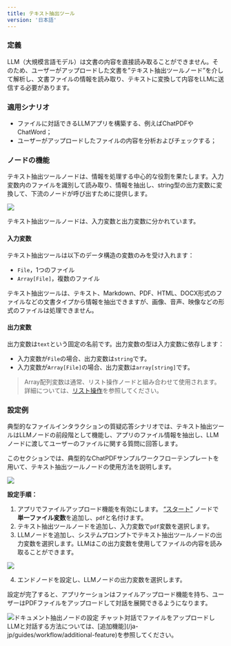 ```yaml
---
title: テキスト抽出ツール
version: '日本語'
---
```


### 定義

LLM（大規模言語モデル）は文書の内容を直接読み取ることができません。そのため、ユーザーがアップロードした文書を”テキスト抽出ツールノード”を介して解析し、文書ファイルの情報を読み取り、テキストに変換して内容をLLMに送信する必要があります。

### 適用シナリオ

* ファイルに対話できるLLMアプリを構築する、例えばChatPDFやChatWord；
* ユーザーがアップロードしたファイルの内容を分析およびチェックする；

### ノードの機能

テキスト抽出ツールノードは、情報を処理する中心的な役割を果たします。入力変数内のファイルを識別して読み取り、情報を抽出し、string型の出力変数に変換して、下流のノードが呼び出すために提供します。

![](/ja-jp/img/0cbfd9c1d9d56e6a528b134bd07662ec.png)

テキスト抽出ツールノードは、入力変数と出力変数に分かれています。

#### 入力変数

テキスト抽出ツールは以下のデータ構造の変数のみを受け入れます：

* `File`，1つのファイル
* `Array[File]`，複数のファイル

テキスト抽出ツールは、テキスト、Markdown、PDF、HTML、DOCX形式のファイルなどの文書タイプから情報を抽出できますが、画像、音声、映像などの形式のファイルは処理できません。

#### 出力変数

出力変数は`text`という固定の名前です。出力変数の型は入力変数に依存します：

* 入力変数が`File`の場合、出力変数は`string`です。
* 入力変数が`Array[File]`の場合、出力変数は`array[string]`です。

> Array配列変数は通常、リスト操作ノードと組み合わせて使用されます。詳細については、[リスト操作](./list-operator)を参照してください。

### 設定例

典型的なファイルインタラクションの質疑応答シナリオでは、テキスト抽出ツールはLLMノードの前段階として機能し、アプリのファイル情報を抽出し、LLMノードに渡してユーザーのファイルに関する質問に回答します。

このセクションでは、典型的なChatPDFサンプルワークフローテンプレートを用いて、テキスト抽出ツールノードの使用方法を説明します。

![](/ja-jp/img/46a1f939088176a76e843422360ea948.png)

**設定手順：**

1. アプリでファイルアップロード機能を有効にします。 [“スタート”](./start) ノードで**単一ファイル変数**を追加し、`pdf`と名付けます。
2. テキスト抽出ツールノードを追加し、入力変数で`pdf`変数を選択します。
3. LLMノードを追加し、システムプロンプトでテキスト抽出ツールノードの出力変数を選択します。LLMはこの出力変数を使用してファイルの内容を読み取ることができます。

![](/ja-jp/img/4f307d5ece35155a24eac7013766f9ee.png)

4. エンドノードを設定し、LLMノードの出力変数を選択します。

設定が完了すると、アプリケーションはファイルアップロード機能を持ち、ユーザーはPDFファイルをアップロードして対話を展開できるようになります。

<Frame>
  <img src="/ja-jp/img/0ae3f13cf725cb2c52c72cc354e592ee.png" alt="ドキュメント抽出ノードの設定" />
</Frame>

<Tip>
チャット対話でファイルをアップロードしLLMと対話する方法については、[追加機能](/ja-jp/guides/workflow/additional-feature)を参照してください。
</Tip>
